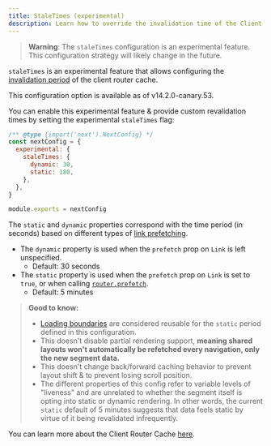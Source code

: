 ```yaml
---
title: StaleTimes (experimental)
description: Learn how to override the invalidation time of the Client Router Cache.
---
```


> **Warning**: The `staleTimes` configuration is an experimental feature. This configuration strategy will likely change in the future.

`staleTimes` is an experimental feature that allows configuring the [invalidation period](/docs/app/building-your-application/caching#duration-3) of the client router cache.

This configuration option is available as of v14.2.0-canary.53.

You can enable this experimental feature & provide custom revalidation times by setting the experimental `staleTimes` flag:

```js filename="next.config.js"
/** @type {import('next').NextConfig} */
const nextConfig = {
  experimental: {
    staleTimes: {
      dynamic: 30,
      static: 180,
    },
  },
}

module.exports = nextConfig
```

The `static` and `dynamic` properties correspond with the time period (in seconds) based on different types of [link prefetching](/docs/app/api-reference/components/link#prefetch).

- The `dynamic` property is used when the `prefetch` prop on `Link` is left unspecified.
  - Default: 30 seconds
- The `static` property is used when the `prefetch` prop on `Link` is set to `true`, or when calling [`router.prefetch`](https://nextjs.org/docs/app/building-your-application/caching#routerprefetch).
  - Default: 5 minutes

> **Good to know:**
>
> - [Loading boundaries](/docs/app/api-reference/file-conventions/loading) are considered reusable for the `static` period defined in this configuration.
> - This doesn't disable partial rendering support, **meaning shared layouts won't automatically be refetched every navigation, only the new segment data.**
> - This doesn't change back/forward caching behavior to prevent layout shift & to prevent losing scroll position.
> - The different properties of this config refer to variable levels of "liveness" and are unrelated to whether the segment itself is opting into static or dynamic rendering. In other words, the current `static` default of 5 minutes suggests that data feels static by virtue of it being revalidated infrequently.

You can learn more about the Client Router Cache [here](/docs/app/building-your-application/caching#router-cache).
